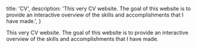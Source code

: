   title: 'CV',
  description:
    'This very CV website. The goal of this website is to provide an interactive overview of the skills and accomplishments that I have made.',
}

This very CV website. The goal of this website is to provide an interactive overview of the skills and accomplishments that I have made.
